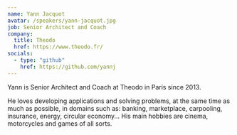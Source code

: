 ```yaml
---
name: Yann Jacquot
avatar: /speakers/yann-jacquot.jpg
job: Senior Architect and Coach
company:
  title: Theodo
  href: https://www.theodo.fr/
socials:
  - type: "github"
    href: https://github.com/yannj
---
```


Yann is Senior Architect and Coach at Theodo in Paris since 2013.

He loves developing applications and solving problems, at the same time as much as possible, in domains such as: banking, marketplace, carpooling, insurance,
energy, circular economy... His main hobbies are cinema, motorcycles and games of all sorts.
